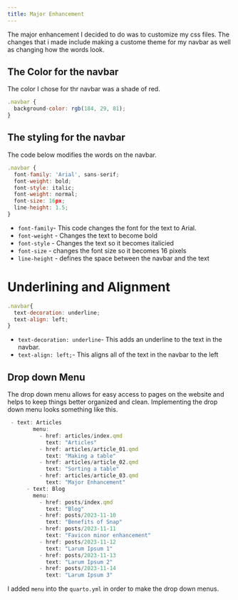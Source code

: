 ```yaml
---
title: Major Enhancement
---
```


The major enhancement I decided to do was to customize my css files. The changes that i made include making a custome theme for my navbar as well as changing how the words look.

## The Color for the navbar

The color I chose for thr navbar was a shade of red.

```.js
.navbar {
  background-color: rgb(184, 29, 81);
}
```

## The styling for the navbar
The code below modifies the words on the navbar.

```.js
.navbar {
  font-family: 'Arial', sans-serif;
  font-weight: bold;
  font-style: italic;
  font-weight: normal;
  font-size: 16px;
  line-height: 1.5;
}
```
* `font-family`- This code changes the font for the text to Arial.
* `font-weight` - Changes the text to become bold
* `font-style` - Changes the text so it becomes italicied
* `font-size` - changes the font size so it becomes 16 pixels
* `line-height` - defines the space between the navbar and the text

# Underlining and Alignment 

```.js
.navbar{
  text-decoration: underline; 
  text-align: left;
}
```

* `text-decoration: underline`- This adds an underline to the text in the navbar.
* ` text-align: left;`- This aligns all of the text in the navbar to the left

## Drop down Menu
The drop down menu allows for easy access to pages on the website and helps to keep things better organized and clean. Implementing the drop down menu looks something like this.
```.js
 - text: Articles
        menu:
          - href: articles/index.qmd
            text: "Articles"
          - href: articles/article_01.qmd
            text: "Making a table"
          - href: articles/article_02.qmd
            text: "Sorting a table"
          - href: articles/article_03.qmd
            text: "Major Enhancement"
      - text: Blog
        menu: 
          - href: posts/index.qmd
            text: "Blog"
          - href: posts/2023-11-10
            text: "Benefits of Snap"
          - href: posts/2023-11-11
            text: "Favicon minor enhancement"
          - href: posts/2023-11-12
            text: "Larum Ipsum 1"
          - href: posts/2023-11-13
            text: "Larum Ipsum 2"
          - href: posts/2023-11-14
            text: "Larum Ipsum 3"
```
I added `menu` into the `quarto.yml` in order to make the drop down menus. 


